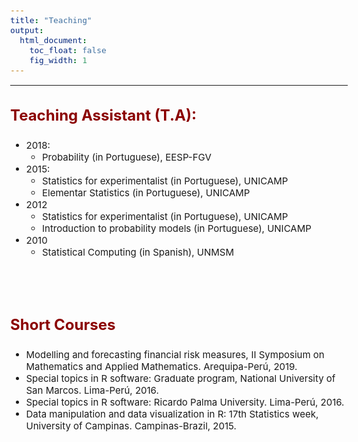 ```yaml
---
title: "Teaching"
output:
  html_document:
    toc_float: false
    fig_width: 1
---
```


<style type="text/css">
.nav.navbar-nav.navbar-right a {
    color: white;
}
.navbar {
  background-color:maroon;
  border-color:black;
  icon-color:white;
}
.navbar-brand {
color:black!important;
}
body{ /* Normal  */
      font-size: 15px;
  }
h1.title {
  font-size: 32px;
}
h3 { /* Header 3 */
  font-size: 24px;
  color: DarkRed;
}
</style>

<style>
a:link {
    color: darkred;
}
a:visited {
    color: darkred;
}
a:hover {
    color: blue;
}
.column-f1{
  float: left;
  width: 20%;
  text-align: left;
}
.column-f2{
  float: right;
  width: 20%;
  text-align: right;
}
</style>

----

### **Teaching Assistant (T.A):**


* 2018:
  - Probability (in Portuguese), EESP-FGV
* 2015:
  - Statistics for experimentalist (in Portuguese), UNICAMP
  - Elementar Statistics (in Portuguese), UNICAMP
* 2012
  - Statistics for experimentalist (in Portuguese), UNICAMP
  - Introduction to probability models (in Portuguese), UNICAMP
* 2010
  - Statistical Computing (in Spanish), UNMSM
  
</br>
----

### **Short Courses**

* Modelling and forecasting financial risk measures, II Symposium on Mathematics and Applied Mathematics. Arequipa-Perú, 2019.
* Special topics in R software: Graduate program, National University of San Marcos. Lima-Perú, 2016.
* Special topics in R software: Ricardo Palma University. Lima-Perú, 2016.
* Data manipulation and data visualization in R: 17th Statistics week, University of Campinas. Campinas-Brazil, 2015.

</br>
----
